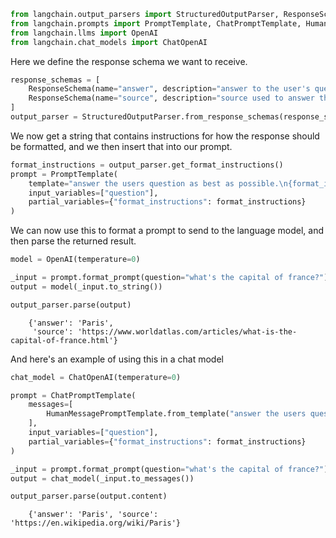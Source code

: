 ```python
from langchain.output_parsers import StructuredOutputParser, ResponseSchema
from langchain.prompts import PromptTemplate, ChatPromptTemplate, HumanMessagePromptTemplate
from langchain.llms import OpenAI
from langchain.chat_models import ChatOpenAI
```

Here we define the response schema we want to receive.


```python
response_schemas = [
    ResponseSchema(name="answer", description="answer to the user's question"),
    ResponseSchema(name="source", description="source used to answer the user's question, should be a website.")
]
output_parser = StructuredOutputParser.from_response_schemas(response_schemas)
```

We now get a string that contains instructions for how the response should be formatted, and we then insert that into our prompt.


```python
format_instructions = output_parser.get_format_instructions()
prompt = PromptTemplate(
    template="answer the users question as best as possible.\n{format_instructions}\n{question}",
    input_variables=["question"],
    partial_variables={"format_instructions": format_instructions}
)
```

We can now use this to format a prompt to send to the language model, and then parse the returned result.


```python
model = OpenAI(temperature=0)
```


```python
_input = prompt.format_prompt(question="what's the capital of france?")
output = model(_input.to_string())
```


```python
output_parser.parse(output)
```

<CodeOutputBlock lang="python">

```
    {'answer': 'Paris',
     'source': 'https://www.worldatlas.com/articles/what-is-the-capital-of-france.html'}
```

</CodeOutputBlock>

And here's an example of using this in a chat model


```python
chat_model = ChatOpenAI(temperature=0)
```


```python
prompt = ChatPromptTemplate(
    messages=[
        HumanMessagePromptTemplate.from_template("answer the users question as best as possible.\n{format_instructions}\n{question}")  
    ],
    input_variables=["question"],
    partial_variables={"format_instructions": format_instructions}
)
```


```python
_input = prompt.format_prompt(question="what's the capital of france?")
output = chat_model(_input.to_messages())
```


```python
output_parser.parse(output.content)
```

<CodeOutputBlock lang="python">

```
    {'answer': 'Paris', 'source': 'https://en.wikipedia.org/wiki/Paris'}
```

</CodeOutputBlock>
